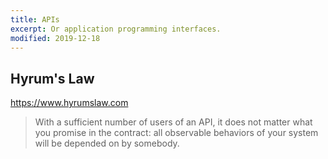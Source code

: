 ```yaml
---
title: APIs
excerpt: Or application programming interfaces.
modified: 2019-12-18
---
```


## Hyrum's Law

https://www.hyrumslaw.com

> With a sufficient number of users of an API, it does not matter what you promise in the contract: all observable behaviors of your system will be depended on by somebody.

